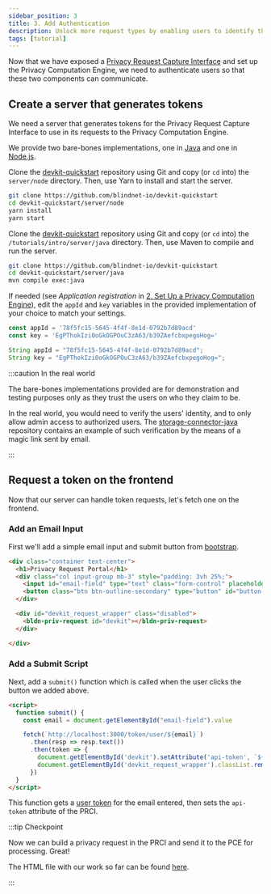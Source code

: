 ```yaml
---
sidebar_position: 3
title: 3. Add Authentication
description: Unlock more request types by enabling users to identify themselves
tags: [tutorial]
---
```



Now that we have exposed a [Privacy Request Capture Interface](https://github.com/blindnet-io/devkit-quickstart/blob/main/tutorials/intro/web/expose-request-interface.html)
and set up the Privacy Computation Engine, we need to authenticate users so that these two components can communicate.

## Create a server that generates tokens

We need a server that generates tokens for the Privacy Request Capture Interface to use in its requests to the Privacy
Computation Engine.

We provide two bare-bones implementations, one in [Java](https://github.com/blindnet-io/devkit-quickstart/tree/main/tutorials/intro/server/java)
and one in [Node.js](https://github.com/blindnet-io/devkit-quickstart/tree/main/tutorials/intro/server/node).

<Tabs groupId="lang-server">
<TabItem value="node" label="Node.js" default>

Clone the [devkit-quickstart](https://github.com/blindnet-io/devkit-quickstart) repository using Git and copy
(or `cd` into) the `server/node` directory. Then, use Yarn to install and start the server.

```bash
git clone https://github.com/blindnet-io/devkit-quickstart
cd devkit-quickstart/server/node
yarn install
yarn start
```

</TabItem>
<TabItem value="java" label="Java">

Clone the [devkit-quickstart](https://github.com/blindnet-io/devkit-quickstart) repository using Git and copy
(or `cd` into) the `/tutorials/intro/server/java` directory. Then, use Maven to compile and run the server.

```bash
git clone https://github.com/blindnet-io/devkit-quickstart
cd devkit-quickstart/server/java
mvn compile exec:java
```

</TabItem>
</Tabs>

If needed (see *Application registration* in [2. Set Up a Privacy Computation Engine](./pce-set-up)), edit
the `appId` and `key` variables in the provided implementation of your choice to match your settings.

<Tabs groupId="lang-server">
<TabItem value="node" label="Node.js" default>

```js
const appId = '78f5fc15-5645-4f4f-8e1d-0792b7d89acd'
const key = 'EgPThokIzi0oGkOGPOuC3zA63/b39ZAefcbxpegoHog='
```

</TabItem>
<TabItem value="java" label="Java">

```java
String appId = "78f5fc15-5645-4f4f-8e1d-0792b7d89acd";
String key = "EgPThokIzi0oGkOGPOuC3zA63/b39ZAefcbxpegoHog=";
```

</TabItem>
</Tabs>

:::caution In the real world

The bare-bones implementations provided are for demonstration and testing purposes only as they trust the users on who
they claim to be.

In the real world, you would need to verify the users' identity, and to only allow admin access to authorized users.
The [storage-connector-java](https://github.com/blindnet-io/storage-connector-java) repository contains an example
of such verification by the means of a magic link sent by email.

:::

## Request a token on the frontend

Now that our server can handle token requests, let's fetch one on the frontend.

### Add an Email Input

First we'll add a simple email input and submit button from [bootstrap](https://getbootstrap.com/docs/5.2/forms/input-group/).

```html
<div class="container text-center">
  <h1>Privacy Request Portal</h1>
  <div class="col input-group mb-3" style="padding: 3vh 25%;">
    <input id="email-field" type="text" class="form-control" placeholder="Email Address" aria-label="Email Address" aria-describedby="button-addon2">
    <button class="btn btn-outline-secondary" type="button" id="button-addon2" onclick="submit()">Submit</button>
  </div>

  <div id="devkit_request_wrapper" class="disabled">
    <bldn-priv-request id="devkit"></bldn-priv-request>
  </div>

</div>
```

### Add a Submit Script

Next, add a `submit()` function which is called when the user clicks the button we added above.

```html
<script>
  function submit() {
    const email = document.getElementById("email-field").value

    fetch(`http://localhost:3000/token/user/${email}`)
      .then(resp => resp.text())
      .then(token => {
        document.getElementById('devkit').setAttribute('api-token', `${token}`)
        document.getElementById('devkit_request_wrapper').classList.remove("disabled")
      })
  }
</script>
```

This function gets a [user token](/docs/authentication/tokens) for the email entered, then sets the `api-token` attribute of the PRCI.

:::tip Checkpoint

Now we can build a privacy request in the PRCI and send it to the PCE for processing. Great!

The HTML file with our work so far can be found [here](https://github.com/blindnet-io/devkit-quickstart/blob/main/tutorials/intro/web/add-authentication.html).

:::